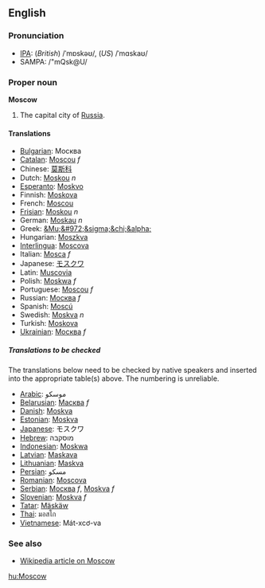 ==English==
===Pronunciation===
*[[IPA]]: (''British'') /ˈmɒskəʊ/, (''US'') /ˈmɑskaʊ/
*SAMPA: /"mQsk@U/

===Proper noun===
'''Moscow'''

#The capital city of [[Russia]].

====Translations====
*[[Bulgarian]]: Москва
*[[Catalan]]: [[Moscou]] ''f''
*Chinese: [[莫斯科]]
*Dutch: [[Moskou]] ''n''
*[[Esperanto]]: [[Moskvo]]
*Finnish: [[Moskova]]
*French: [[Moscou]]
*[[Frisian]]: [[Moskou]] ''n''
*German: [[Moskau]] ''n''
*Greek: [[&Mu;&#972;&sigma;&chi;&alpha;]]
*Hungarian: [[Moszkva]]
*[[Interlingua]]: [[Moscova]]
*Italian: [[Mosca]] ''f''
*Japanese: [[モスクワ]]
*Latin: [[Muscovia]]
*Polish: [[Moskwa]] ''f''
*Portuguese: [[Moscou]] ''f''
*Russian: [[Москва]] ''f''
*Spanish: [[Moscú]]
*Swedish: [[Moskva]] ''n''
*Turkish: [[Moskova]]
*[[Ukrainian]]: [[Москва]] ''f''

=====Translations to be checked=====
<!--Remove this section once all of the translations below have been moved into the tables above.-->

The translations below need to be checked by native speakers and inserted into the appropriate table(s) above.  The numbering is unreliable.

*[[Arabic]]: موسكو
*[[Belarusian]]: [[Масква]] ''f''
*[[Danish]]: [[Moskva]]
*[[Estonian]]: [[Moskva]]
*[[Japanese]]: モスクワ
*[[Hebrew]]: מוסקבה
*[[Indonesian]]: [[Moskwa]]
*[[Latvian]]: [[Maskava]]
*[[Lithuanian]]: [[Maskva]]
*[[Persian]]: مسکو
*[[Romanian]]: [[Moscova]]
*[[Serbian]]: [[Москва]] ''f'', [[Moskva]]  ''f''
*[[Slovenian]]: [[Moskva]] ''f''
*[[Tatar]]: [[Mäskäw]]
*[[Thai]]: มอสโก
*[[Vietnamese]]: Mát-xcơ-va

===See also===
*[[w:Moscow, Russia|Wikipedia article on Moscow]]

[[hu:Moscow]]